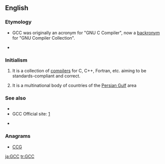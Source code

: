 ==English==

===Etymology===
* {{sense|GNU Compiler Collection}} GCC was originally an acronym for "GNU C Compiler", now a [[backronym]] for "GNU Compiler Collection".
* {{sense|Gulf Cooperation Council}} {{initialism of|Gulf Cooperation Council}}

===Initialism===
{{en-initialism}}

# {{computing}} {{initialism of|[[GNU]] [[compiler|Compiler]] [[collection|Collection]]}} It is a collection of [[compilers]] for C, C++, Fortran, etc. aiming to be standards-compliant and correct.
# {{politics}} {{initialism of|[[Gulf]] [[cooperating|Cooperation]] [[council|Council]]}} It is a multinational body of countries of the [[Persian Gulf]] area

===See also===
{{sense|GNU C Compiler}}
* {{pedia|GNU Compiler Collection}}
*GCC Official site: [http://gcc.gnu.org/]
{{sense|Gulf Cooperation Council}}
* {{pedia|Cooperation Council for the Arab States of the Gulf}}

===Anagrams===
* [[CCG#English|CCG]] 


[[ja:GCC]]
[[tr:GCC]]